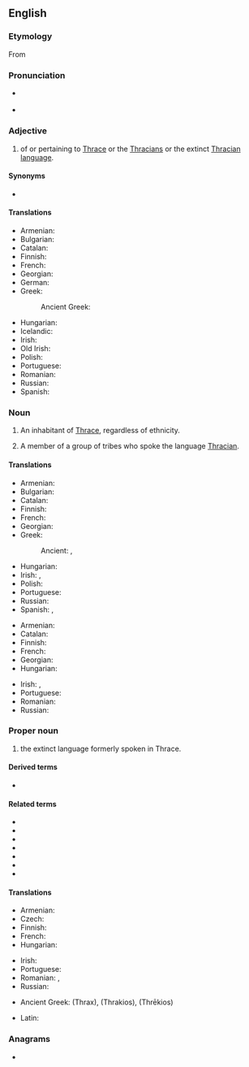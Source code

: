 ==English==
{{wikipedia|Thracians}}

===Etymology===
From {{suffix|en|Thrace|ian}}

===Pronunciation===
* {{a|UK}} {{IPA|en|/ˈθɹeɪs.iː.ən/}}
* {{rhymes|en|eɪʃən|s=2}}

===Adjective===
{{en-adj|-}}

# of or pertaining to [[W:Thrace|Thrace]] or the [[W:Thracians|Thracians]] or the extinct [[W:Thracian language|Thracian language]].

====Synonyms====
* {{l|en|Thraco-}}

====Translations====
{{trans-top|of or pertaining to Thrace, Thracians of the Thracian language}}
* Armenian: {{t|hy|թրակյան}}
* Bulgarian: {{t|bg|тракийски}}
* Catalan: {{t+|ca|traci|m}}
* Finnish: {{t+|fi|traakialainen}}
* French: {{t+|fr|thrace}}
* Georgian: {{t|ka|თრაკიული}}
* German: {{t+|de|thrakisch}}
* Greek:
*: Ancient Greek: {{t|grc|Θρᾳκικός}}
{{trans-mid}}
* Hungarian: {{t|hu|trák}}
* Icelandic: {{t|is|þrakverskur}}
* Irish: {{t|ga|Tráiciach}}
* Old Irish: {{t|sga|Traic}}
* Polish: {{t+|pl|tracki}}
* Portuguese: {{t+|pt|trácio}}
* Romanian: {{t+|ro|trac}}
* Russian: {{t+|ru|фракийский}}
* Spanish: {{t+|es|tracio}}
{{trans-bottom}}

===Noun===
{{en-noun}}

# {{lb|en|countable}} An inhabitant of [[Thrace]], regardless of ethnicity.
# {{lb|en|countable}} A member of a group of tribes who spoke the language [[#Proper_noun|Thracian]]. {{qualifier|See {{w|Thracians|Wikipedia's article on the Thracians}}.}}

====Translations====
{{trans-top|Inhabitant of Thrace}}
* Armenian: {{t|hy|թրակացի}}
* Bulgarian: {{t|bg|тракиец}}
* Catalan: {{t+|ca|traci|m}}
* Finnish: {{t+|fi|traakialainen}}
* French: {{t+|fr|Thrace|m|f}}
* Georgian: {{t|ka|თრაკიელი}}
* Greek:
*: Ancient: {{t|grc|Θρᾷξ|m}}, {{t|grc|Θρᾴσσα|f}}
{{trans-mid}}
* Hungarian: {{t|hu|trák}}
* Irish: {{t|ga|Tráiciach|m}}, {{t|ga|Tráiciaigh|m-p}}
* Polish: {{t+|pl|Trak|m}}
* Portuguese: {{t+|pt|trácio|m}}
* Russian: {{t+|ru|фракиец}}
* Spanish: {{t+|es|tracio|m}}, {{t|es|traciano|m}}
{{trans-bottom}}

{{trans-top|ethnic Thracian}}
* Armenian: {{t|hy|թրակացի}}
* Catalan: {{t+|ca|traci|m}}
* Finnish: {{t+|fi|traakki}} {{t+|fi|traakialainen}}
* French: {{t+|fr|thrace|m|f}}
* Georgian: {{t|ka|თრაკიელი}}
* Hungarian: {{t|hu|trák}}
{{trans-mid}}
* Irish: {{t|ga|Tráiciach|m}}, {{t|ga|Tráiciaigh|m-p}}
* Portuguese: {{t+|pt|trácio|m}}
* Romanian: {{t+|ro|trac|m}}
* Russian: {{t+|ru|фракиец}}
{{trans-bottom}}

===Proper noun===
{{en-proper noun}}

# {{lb|en|uncountable}} the extinct language formerly spoken in Thrace.

====Derived terms====
* {{l|en|Daco-Thracian}}

====Related terms====
* {{l|en|Dacia}}
* {{l|en|Dacian}}
* {{l|en|Dacians}}
* {{l|en|Dacic}}
* {{l|en|Thrace}}
* {{l|en|Thracians}}
* {{l|en|Thracic}}

====Translations====
{{trans-top|language}}
* Armenian: {{t+|hy|թրակերեն}}
* Czech: {{t|cs|thráčtina|f}}
* Finnish: {{t|fi|traakia}}
* French: {{t+|fr|thrace|m}}
* Hungarian: {{t|hu|trák}}
{{trans-mid}}
* Irish: {{t|ga|Tráicis|f}}
* Portuguese: {{t+|pt|trácio|m}}
* Romanian: {{t|ro|tracă|f}}, {{t|ro|[[limba]] [[tracă]]|f}}
* Russian: {{t+|ru|фракийский}}
{{trans-bottom}}

{{checktrans-top}}
* Ancient Greek: {{t-check|grc|Θραξ}} (Thrax), {{t-check|grc|Θράκιος}} (Thrakios), {{t-check|grc|Θρήκιος}} (Thrēkios)
{{trans-mid}}
* Latin: {{t-check|la|Thracus}}
{{trans-bottom}}

===Anagrams===
* {{anagrams|en|a=aachinrt|antiarch|canthari}}

{{C|en|Bulgaria|Demonyms|Extinct languages|Greece|Tribes|Turkey}}